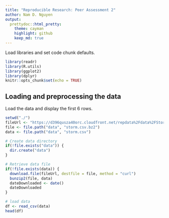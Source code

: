 ```yaml
---
title: "Reproducible Research: Peer Assessment 2"
author: Nam D. Nguyen
output:
  prettydoc::html_pretty:
    theme: cayman
    highlight: github
    keep_md: true
---
```


Load libraries and set code chunk defaults.

```r
library(readr)
library(R.utils)
library(ggplot2)
library(dplyr)
knitr::opts_chunk$set(echo = TRUE)
```

## Loading and preprocessing the data

Load the data and display the first 6 rows.

```r
setwd("./")
fileUrl <- "https://d396qusza40orc.cloudfront.net/repdata%2Fdata%2FStormData.csv.bz2"
file <- file.path("data", "storm.csv.bz2")
data <- file.path("data", "storm.csv")

# Create data directory
if(!file.exists("data")) {
  dir.create("data")
}

# Retrieve data file
if(!file.exists(data)) {
  download.file(fileUrl, destfile = file, method = "curl")
  bunzip2(file, data)
  dateDownloaded <- date()
  dateDownloaded
}

# load data
df <- read_csv(data)
head(df)
```
